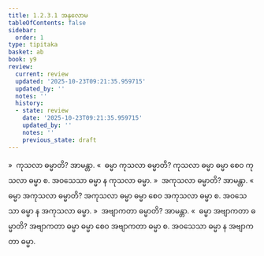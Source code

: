 ```yaml
---
title: 1.2.3.1 အနုလောမ
tableOfContents: false
sidebar:
  order: 1
type: tipitaka
basket: ab
book: y9
review:
  current: review
  updated: '2025-10-23T09:21:35.959715'
  updated_by: ''
  notes: ''
  history:
  - state: review
    date: '2025-10-23T09:21:35.959715'
    updated_by: ''
    notes: ''
    previous_state: draft
---
```



<ReviewStatus review={frontmatter.review} showDetails={true} />

<HypothesisAnnotation frontmatter={frontmatter} />

<DynamicBreadcrumb />

<Division number="25" book="y9" e="ch" v="35" p="5">

<Paragraph number="117" book="y9">
»  ကုသလာ ဓမ္မာတိ? အာမန္တာ.
</Paragraph>

<Paragraph number="118" book="y9">
«  ဓမ္မာ ကုသလာ ဓမ္မာတိ?
</Paragraph>

<Paragraph number="119" book="y9">
ကုသလာ ဓမ္မာ ဓမ္မာ စေဝ ကုသလာ ဓမ္မာ စ. အဝသေသာ ဓမ္မာ န ကုသလာ ဓမ္မာ.
</Paragraph>

<Paragraph number="120" book="y9">
»  အကုသလာ ဓမ္မာတိ? အာမန္တာ.
</Paragraph>

<Paragraph number="121" book="y9">
«  ဓမ္မာ အကုသလာ ဓမ္မာတိ?
</Paragraph>

<Paragraph number="122" book="y9">
အကုသလာ ဓမ္မာ ဓမ္မာ စေဝ အကုသလာ ဓမ္မာ စ. အဝသေသာ ဓမ္မာ န အကုသလာ ဓမ္မာ.
</Paragraph>

<Paragraph number="123" book="y9">
»  အဗျာကတာ ဓမ္မာတိ? အာမန္တာ.
</Paragraph>

<Paragraph number="124" book="y9">
«  ဓမ္မာ အဗျာကတာ ဓမ္မာတိ?
</Paragraph>

<Paragraph number="125" book="y9">
အဗျာကတာ ဓမ္မာ ဓမ္မာ စေဝ အဗျာကတာ ဓမ္မာ စ. အဝသေသာ ဓမ္မာ န အဗျာကတာ ဓမ္မာ.
</Paragraph>
</Division>